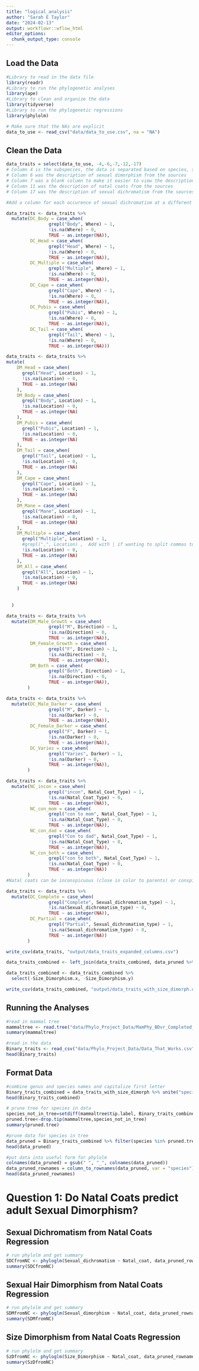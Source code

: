 ```yaml
---
title: "logical_analysis"
author: "Sarah E Taylor"
date: "2024-02-13"
output: workflowr::wflow_html
editor_options:
  chunk_output_type: console
---
```


## Load the Data

```r
#Library to read in the data file
library(readr)
#Library to run the phylogenetic analyses
library(ape)
#Library to clean and organize the data
library(tidyverse)
#Library to run the phylogenetic regressions
library(phylolm)
```

```r
# Make sure that the NAs are explicit
data_to_use <- read_csv("data/data_to_use.csv", na = "NA")
```

## Clean the Data
```r
data_traits = select(data_to_use, -4,-6,-7,-12,-17)
# Column 4 is the subspecies, the data is separated based on species, so the subspecies do not add information needed for the analysis
# Column 6 was the description of sexual dimorphism from the sources
# Column 7 was a blank column to make it easier to view the description in excel
# Column 11 was the description of natal coats from the sources
# Column 17 was the description of sexual dichromatism from the sources
```

```r
#Add a column for each occurence of sexual dichromatism at a different body part, if one species has multiple values (body parts) they will be counted in each column that they occur ie head,flank is 1 for head and 1 for flank

data_traits <- data_traits %>%
  mutate(DC_Body = case_when(
                grepl("Body", Where) ~ 1,
                !is.na(Where) ~ 0,
                TRUE ~ as.integer(NA)),
         DC_Head = case_when(
                grepl("Head", Where) ~ 1,
                !is.na(Where) ~ 0,
                TRUE ~ as.integer(NA)),
         DC_Multiple = case_when(
                grepl("Multiple", Where) ~ 1,
                !is.na(Where) ~ 0,
                TRUE ~ as.integer(NA)),
         DC_Cape = case_when(
                grepl("Cape", Where) ~ 1,
                !is.na(Where) ~ 0,
                TRUE ~ as.integer(NA)),
         DC_Pubis = case_when(
                grepl("Pubis", Where) ~ 1,
                !is.na(Where) ~ 0,
                TRUE ~ as.integer(NA)),
         DC_Tail = case_when(
                grepl("Tail", Where) ~ 1,
                !is.na(Where) ~ 0,
                TRUE ~ as.integer(NA)))


```

```r

data_traits <- data_traits %>%
mutate(
    DM_Head = case_when(
      grepl("Head", Location) ~ 1,
      !is.na(Location) ~ 0,
      TRUE ~ as.integer(NA)
    ),
    DM_Body = case_when(
      grepl("Body", Location) ~ 1,
      !is.na(Location) ~ 0,
      TRUE ~ as.integer(NA)
    ),
    DM_Pubis = case_when(
      grepl("Pubis", Location) ~ 1,
      !is.na(Location) ~ 0,
      TRUE ~ as.integer(NA)
    ),
    DM_Tail = case_when(
      grepl("Tail", Location) ~ 1,
      !is.na(Location) ~ 0,
      TRUE ~ as.integer(NA)
    ),
    DM_Cape = case_when(
      grepl("Cape", Location) ~ 1,
      !is.na(Location) ~ 0,
      TRUE ~ as.integer(NA)
    ),
    DM_Mane = case_when(
      grepl("Mane", Location) ~ 1,
      !is.na(Location) ~ 0,
      TRUE ~ as.integer(NA)
    ),
    DM_Multiple = case_when(
      grepl("Multiple", Location) ~ 1, 
      #grepl(",", Location) ,  Add with | if wanting to split commas to indicates multiple locations
      !is.na(Location) ~ 0,
      TRUE ~ as.integer(NA)
    ),  
    DM_All = case_when(
      grepl("All", Location) ~ 1, 
      !is.na(Location) ~ 0,
      TRUE ~ as.integer(NA)
    )
    
  
  )
```

```r
data_traits <- data_traits %>%
  mutate(DM_Male_Growth = case_when(
                grepl("M", Direction) ~ 1,
                !is.na(Direction) ~ 0,
                TRUE ~ as.integer(NA)),
         DM_Female_Growth = case_when(
                grepl("F", Direction) ~ 1,
                !is.na(Direction) ~ 0,
                TRUE ~ as.integer(NA)),
         DM_Both = case_when(
                grepl("Both", Direction) ~ 1,
                !is.na(Direction) ~ 0,
                TRUE ~ as.integer(NA)),
        )
```

```r
data_traits <- data_traits %>%
  mutate(DC_Male_Darker = case_when(
                grepl("M", Darker) ~ 1,
                !is.na(Darker) ~ 0,
                TRUE ~ as.integer(NA)),
         DC_Female_Darker = case_when(
                grepl("F", Darker) ~ 1,
                !is.na(Darker) ~ 0,
                TRUE ~ as.integer(NA)),
         DC_Varies = case_when(
                grepl("Varies", Darker) ~ 1,
                !is.na(Darker) ~ 0,
                TRUE ~ as.integer(NA)),
        )

```

```r
data_traits <- data_traits %>%
  mutate(NC_incon = case_when(
                grepl("incon", Natal_Coat_Type) ~ 1,
                !is.na(Natal_Coat_Type) ~ 0,
                TRUE ~ as.integer(NA)),
         NC_con_mom = case_when(
                grepl("con to mom", Natal_Coat_Type) ~ 1,
                !is.na(Natal_Coat_Type) ~ 0,
                TRUE ~ as.integer(NA)),
         NC_con_dad = case_when(
                grepl("Con to dad", Natal_Coat_Type) ~ 1,
                !is.na(Natal_Coat_Type) ~ 0,
                TRUE ~ as.integer(NA)),
         NC_con_both = case_when(
                grepl("con to both", Natal_Coat_Type) ~ 1,
                !is.na(Natal_Coat_Type) ~ 0,
                TRUE ~ as.integer(NA))
        )
#Natal coats can be inconspicuous (close in color to parents) or conspicuous (obviously a different color). When they are conspicuous they can be contrasting to either the mothers coats or the fathers or both. 

```

```r
data_traits <- data_traits %>%
  mutate(DC_Complete = case_when(
                grepl("Complete", Sexual_dichromatism_type) ~ 1,
                !is.na(Sexual_dichromatism_type) ~ 0,
                TRUE ~ as.integer(NA)),
         DC_Partial = case_when(
                grepl("Partial", Sexual_dichromatism_type) ~ 1,
                !is.na(Sexual_dichromatism_type) ~ 0,
                TRUE ~ as.integer(NA))
        )
```

```r
write_csv(data_traits, "output/data_traits_expanded_columns.csv")
```

```r
data_traits_combined <- left_join(data_traits_combined, data_pruned %>% select(species, Size_Dimorphism), by = "species")
```

```r
data_traits_combined <- data_traits_combined %>%
  select(-Size_Dimorphism.x, -Size_Dimorphism.y)
```

```r
write_csv(data_traits_combined, "output/data_traits_with_size_dimorph.csv")
```

## Running the Analyses

```r
#read in mammal tree
mammaltree <- read.tree("data/Phylo_Project_Data/MamPhy_BDvr_Completed_v2_tree0000.tre")
summary(mammaltree)
```


```r
#read in the data
Binary_traits <- read_csv("data/Phylo_Project_Data/Data_That_Works.csv")
head(Binary_traits)
```

## Format Data

```r
#combine genus and species names and capitalize first letter
Binary_traits_combined = data_traits_with_size_dimorph %>% unite("species",`Genus_names`, `species_names`) %>% mutate(species = str_to_title(species))
head(Binary_traits_combined)
```


```r
# prune tree for species in data
species_not_in_tree=setdiff(mammaltree$tip.label, Binary_traits_combined$species)
pruned.tree<-drop.tip(mammaltree,species_not_in_tree)
summary(pruned.tree)
```


```r
#prune data for species in tree
data_pruned = Binary_traits_combined %>% filter(species %in% pruned.tree$tip.label)
head(data_pruned)
```


```r
#put data into useful form for phylolm
colnames(data_pruned) = gsub(" ", "_", colnames(data_pruned))
data_pruned_rownames = column_to_rownames(data_pruned, var = "species")
head(data_pruned_rownames)
```

# Question 1: Do Natal Coats predict adult Sexual Dimorphism?
## Sexual Dichromatism from Natal Coats Regression

```r
# run phylolm and get summary
SDCfromNC <- phyloglm(Sexual_dichromatism ~ Natal_coat, data_pruned_rownames, phy = pruned.tree,method="logistic_MPLE")
summary(SDCfromNC)
```

## Sexual Hair Dimorphism from Natal Coats Regression

```r
# run phylolm and get summary
SDMfromNC <- phyloglm(Sexual_dimorphism ~ Natal_coat, data_pruned_rownames, phy = pruned.tree,method="logistic_MPLE")
summary(SDMfromNC)
```

## Size Dimorphism from Natal Coats Regression

```r
# run phylolm and get summary
SzDfromNC <- phyloglm(Size_Dimorphism ~ Natal_coat, data_pruned_rownames, phy = pruned.tree,method="logistic_MPLE")
summary(SzDfromNC)
```

